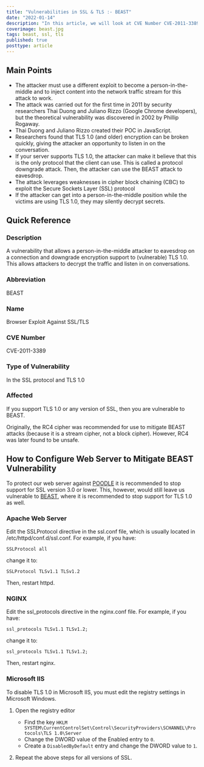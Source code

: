 ```yaml
---
title: "Vulnerabilities in SSL & TLS :- BEAST"
date: "2022-01-14"
description: "In this article, we will look at CVE Number CVE-2011-3389, also known as BEAST. BEAST, or Browser Exploit Against SSL/TLS, is a largely theoretical attack that requires a person-in-the-middle to eavesdrop on a connection and downgrade encryption support to (vulnerable) TLS 1.0. This allows attackers to decrypt the traffic and listen in on conversations."
coverimage: beast.jpg
tags: beast, ssl, tls
published: true
posttype: article
---
```

## Main Points 

- The attacker must use a different exploit to become a person-in-the-middle and to inject content into the network traffic stream for this attack to work.
- The attack was carried out for the first time in 2011 by security researchers Thai Duong and Juliano Rizzo (Google Chrome developers), but the theoretical vulnerability was discovered in 2002 by Phillip Rogaway.
- Thai Duong and Juliano Rizzo created their POC in JavaScript.
- Researchers found that TLS 1.0 (and older) encryption can be broken quickly, giving the attacker an opportunity to listen in on the conversation.
- If your server supports TLS 1.0, the attacker can make it believe that this is the only protocol that the client can use. This is called a protocol downgrade attack. Then, the attacker can use the BEAST attack to eavesdrop.
- The attack leverages weaknesses in cipher block chaining (CBC) to exploit the Secure Sockets Layer (SSL) protocol
- If the attacker can get into a person-in-the-middle position while the victims are using TLS 1.0, they may silently decrypt secrets.

## Quick Reference

### Description

A vulnerability that allows a person-in-the-middle attacker to eavesdrop on a connection and downgrade encryption support to (vulnerable) TLS 1.0. This allows attackers to decrypt the traffic and listen in on conversations.

### Abbreviation

BEAST

### Name

Browser Exploit Against SSL/TLS

### CVE Number

CVE-2011-3389

### Type of Vulnerability

In the SSL protocol and TLS 1.0

### Affected

If you support TLS 1.0 or any version of SSL, then you are vulnerable to BEAST. 

Originally, the RC4 cipher was recommended for use to mitigate BEAST attacks (because it is a stream cipher, not a block cipher). However, RC4 was later found to be unsafe.

## How to Configure Web Server to Mitigate BEAST Vulnerability

To protect our web server against [POODLE](https://evilsaint.com/article/vulnerabilities-ssl-tls-poodle/) it is recommended to stop support for SSL version 3.0 or lower. This, however, would still leave us vulnerable to [BEAST](https://evilsaint.com/article/vulnerabilities-ssl-tls-beast/), where it is recommended to stop support for TLS 1.0 as well. 

### Apache Web Server

Edit the SSLProtocol directive in the ssl.conf file, which is usually located in /etc/httpd/conf.d/ssl.conf. For example, if you have:
```
SSLProtocol all
```

change it to:
```
SSLProtocol TLSv1.1 TLSv1.2
```
Then, restart httpd.

### NGINX

Edit the ssl_protocols directive in the nginx.conf file. For example, if you have:
```
ssl_protocols TLSv1.1 TLSv1.2;
```

change it to:
```
ssl_protocols TLSv1.1 TLSv1.2;
```

Then, restart nginx.

### Microsoft IIS

To disable TLS 1.0 in Microsoft IIS, you must edit the registry settings in Microsoft Windows.

1. Open the registry editor
	* Find the key `HKLM SYSTEM\CurrentControlSet\Control\SecurityProviders\SCHANNEL\Protocols\TLS 1.0\Server`
	* Change the DWORD value of the Enabled entry to `0`.
	* Create a `DisabledByDefault` entry and change the DWORD value to `1`.

2. Repeat the above steps for all versions of SSL.